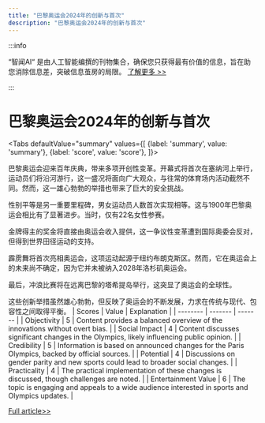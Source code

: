 ```yaml
---
title: "巴黎奥运会2024年的创新与首次"
description: "巴黎奥运会2024年的创新与首次"
---
```



:::info

“智闻AI“ 是由人工智能编撰的刊物集合，确保您只获得最有价值的信息，旨在助您消除信息差，突破信息茧房的局限。  [了解更多 >>](/)

:::

# 巴黎奥运会2024年的创新与首次


<Tabs
	defaultValue="summary"
	values={[
	{label: 'summary', value: 'summary'},
	{label: 'score', value: 'score'},
]}>
<TabItem value="summary">

巴黎奥运会迎来百年庆典，带来多项开创性变革。开幕式将首次在塞纳河上举行，运动员们将沿河游行，这一盛况将面向广大观众，与往常的体育场内活动截然不同。然而，这一雄心勃勃的举措也带来了巨大的安全挑战。

性别平等是另一重要里程碑，男女运动员人数首次实现相等。这与1900年巴黎奥运会相比有了显著进步。当时，仅有22名女性参赛。

金牌得主的奖金将直接由奥运会收入提供，这一争议性变革遭到国际奥委会反对，但得到世界田径运动的支持。

霹雳舞将首次亮相奥运会，这项运动起源于纽约布朗克斯区。然而，它在奥运会上的未来尚不确定，因为它并未被纳入2028年洛杉矶奥运会。

最后，冲浪比赛将在远离巴黎的塔希提岛举行，这突显了奥运会的全球性。

这些创新举措虽然雄心勃勃，但反映了奥运会的不断发展，力求在传统与现代、包容性之间取得平衡。
</TabItem>
<TabItem value="score">
	| Scores     | Value   | Explanation |
	| -------- | ------- | ------- |
	| Objectivity  | 5    | Content provides a balanced overview of the innovations without overt bias.    |
	| Social Impact | 4     | Content discusses significant changes in the Olympics, likely influencing public opinion.    |
	| Credibility    | 5    | Information is based on announced changes for the Paris Olympics, backed by official sources.    |
	| Potential    | 4    | Discussions on gender parity and new sports could lead to broader social changes.    |
	| Practicality    | 4    | The practical implementation of these changes is discussed, though challenges are noted.    |
	| Entertainment Value    | 6    | The topic is engaging and appeals to a wide audience interested in sports and Olympics updates.    |
</TabItem>
</Tabs>

[Full article>>](https://apnews.com/article/olympics-2024-paris-innovations-opening-ceremony-cad9eda58cc0c4c86e4a7a61519062c7)
